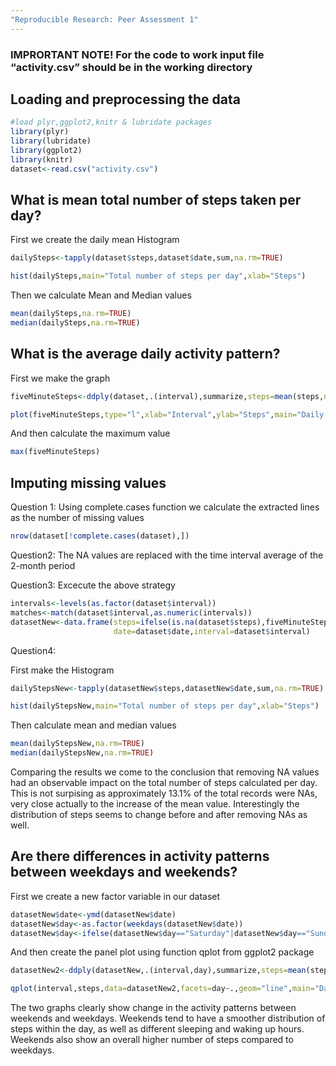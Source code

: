 ```yaml
---
"Reproducible Research: Peer Assessment 1"
---
```

### IMPRORTANT NOTE! For the code to work input file "activity.csv" should be in the working directory


## Loading and preprocessing the data
```r
#load plyr,ggplot2,knitr & lubridate packages
library(plyr)
library(lubridate)
library(ggplot2)
library(knitr)
dataset<-read.csv("activity.csv")
```


## What is mean total number of steps taken per day?

First we create the daily mean Histogram

```r
dailySteps<-tapply(dataset$steps,dataset$date,sum,na.rm=TRUE)
```

```r
hist(dailySteps,main="Total number of steps per day",xlab="Steps")
```

Then we calculate Mean and Median values

```r
mean(dailySteps,na.rm=TRUE)
median(dailySteps,na.rm=TRUE)
```
## What is the average daily activity pattern?

First we make the graph 

```r
fiveMinuteSteps<-ddply(dataset,.(interval),summarize,steps=mean(steps,na.rm=TRUE))
```

```r
plot(fiveMinuteSteps,type="l",xlab="Interval",ylab="Steps",main="Daily Activity Pattern")
```

And then calculate the maximum value

```r
max(fiveMinuteSteps)
```

## Imputing missing values

Question 1: Using complete.cases function we calculate the extracted lines as the number of missing values

```r
nrow(dataset[!complete.cases(dataset),])
```

Question2: The NA values are replaced with the time interval average of the 2-month period

Question3: Excecute the above strategy

```r
intervals<-levels(as.factor(dataset$interval))
matches<-match(dataset$interval,as.numeric(intervals))
datasetNew<-data.frame(steps=ifelse(is.na(dataset$steps),fiveMinuteSteps$steps[matches],dataset$steps),
                       date=dataset$date,interval=dataset$interval)
```

Question4: 

First make the Histogram

```r
dailyStepsNew<-tapply(datasetNew$steps,datasetNew$date,sum,na.rm=TRUE)
```

```r
hist(dailyStepsNew,main="Total number of steps per day",xlab="Steps")
```

Then calculate mean and median values

```r
mean(dailyStepsNew,na.rm=TRUE)
median(dailyStepsNew,na.rm=TRUE)
```

Comparing the results we come to the conclusion that removing NA values had an observable impact on the total number of steps calculated per day. This is not surpising as approximately 13.1% of the total records were NAs, very close actually to the increase of the mean value. Interestingly the distribution of steps seems to change before and after removing NAs as well.

## Are there differences in activity patterns between weekdays and weekends?

First we create a new factor variable in our dataset

```r
datasetNew$date<-ymd(datasetNew$date)
datasetNew$day<-as.factor(weekdays(datasetNew$date))
datasetNew$day<-ifelse(datasetNew$day=="Saturday"|datasetNew$day=="Sunday","weekend","weekday")
```

And then create the panel plot using function qplot from ggplot2 package

```r
datasetNew2<-ddply(datasetNew,.(interval,day),summarize,steps=mean(steps))
```

```r
qplot(interval,steps,data=datasetNew2,facets=day~.,geom="line",main="Daily Activity Pattern", ylab="Number of steps")
```

The two graphs clearly show change in the activity patterns between weekends and weekdays. Weekends tend to have a smoother distribution of steps within the day, as well as different sleeping and waking up hours. Weekends also show an overall higher number of steps compared to weekdays. 
